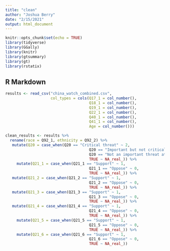 ```yaml
---
title: "clean"
author: "Joshua Berry"
date: "2/15/2021"
output: html_document
---
```


```r
knitr::opts_chunk$set(echo = TRUE)
library(tidyverse)
library(GGally)
library(knitr)
library(gtsummary)
library(gt)
library(rstatix)
```

## R Markdown

```r
results <- read_csv("china_watch_combined.csv",
                    col_types = cols(Q17_1 = col_number(),
                                     Q18_1 = col_number(),
                                     Q19_1 = col_number(),
                                     Q22_1 = col_number(),
                                     Q40_1 = col_number(),
                                     Q41_1 = col_number(),
                                     Age = col_number()))

clean_results <- results %>%
  rename(race = Q92_1, ethnicity = Q92_2) %>%
   mutate(Q20 = case_when(Q20 == "Critical threat" ~ 2,
                                     Q20 == "Important but not critical threat" ~ 1,
                                     Q20 == "Not an important threat at all" ~ 0,
                                     TRUE ~ NA_real_)) %>%
     mutate(Q21_1 = case_when(Q21_1 == "Support" ~ 1,
                                     Q21_1 == "Oppose" ~ 0,
                                     TRUE ~ NA_real_)) %>%
   mutate(Q21_2 = case_when(Q21_2 == "Support" ~ 1,
                                     Q21_2 == "Oppose" ~ 0,
                                     TRUE ~ NA_real_)) %>%
   mutate(Q21_3 = case_when(Q21_3 == "Support" ~ 1,
                                     Q21_3 == "Oppose" ~ 0,
                                     TRUE ~ NA_real_)) %>%
   mutate(Q21_4 = case_when(Q21_4 == "Support" ~ 1,
                                     Q21_4 == "Oppose" ~ 0,
                                     TRUE ~ NA_real_)) %>%
     mutate(Q21_5 = case_when(Q21_5 == "Support" ~ 1,
                                     Q21_5 == "Oppose" ~ 0,
                                     TRUE ~ NA_real_)) %>%
     mutate(Q21_6 = case_when(Q21_6 == "Support" ~ 1,
                                     Q21_6 == "Oppose" ~ 0,
                                     TRUE ~ NA_real_))
```


